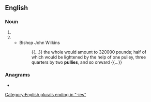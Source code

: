 ==English==

===Noun===
{{head|en|noun plural form}}

# {{plural of|pully|lang=en}}
# {{plural of|pulley|lang=en}}
#* Bishop John Wilkins
#*: {{...}} the whole would amount to 320000 pounds; half of which would be lightened by the help of one pulley, three quarters by two '''pullies''', and so onward {{...}}

===Anagrams===
* {{anagrams|en|a=eillpsu|pilules}}

[[Category:English plurals ending in "-ies"]]